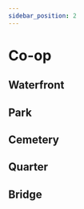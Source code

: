 ---
sidebar_position: 2
---

# Co-op

## Waterfront

## Park

## Cemetery

## Quarter

## Bridge